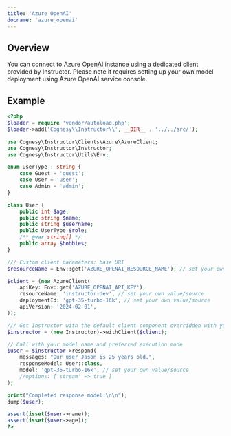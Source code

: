 ---
title: 'Azure OpenAI'
docname: 'azure_openai'
---

## Overview

You can connect to Azure OpenAI instance using a dedicated client provided
by Instructor. Please note it requires setting up your own model deployment
using Azure OpenAI service console.


## Example

```php
<?php
$loader = require 'vendor/autoload.php';
$loader->add('Cognesy\\Instructor\\', __DIR__ . '../../src/');

use Cognesy\Instructor\Clients\Azure\AzureClient;
use Cognesy\Instructor\Instructor;
use Cognesy\Instructor\Utils\Env;

enum UserType : string {
    case Guest = 'guest';
    case User = 'user';
    case Admin = 'admin';
}

class User {
    public int $age;
    public string $name;
    public string $username;
    public UserType $role;
    /** @var string[] */
    public array $hobbies;
}

/// Custom client parameters: base URI
$resourceName = Env::get('AZURE_OPENAI_RESOURCE_NAME'); // set your own value/source

$client = (new AzureClient(
    apiKey: Env::get('AZURE_OPENAI_API_KEY'),
    resourceName: 'instructor-dev', // set your own value/source
    deploymentId: 'gpt-35-turbo-16k', // set your own value/source
    apiVersion: '2024-02-01',
));

/// Get Instructor with the default client component overridden with your own
$instructor = (new Instructor)->withClient($client);

// Call with your model name and preferred execution mode
$user = $instructor->respond(
    messages: "Our user Jason is 25 years old.",
    responseModel: User::class,
    model: 'gpt-35-turbo-16k', // set your own value/source
    //options: ['stream' => true ]
);

print("Completed response model:\n\n");
dump($user);

assert(isset($user->name));
assert(isset($user->age));
?>
```

